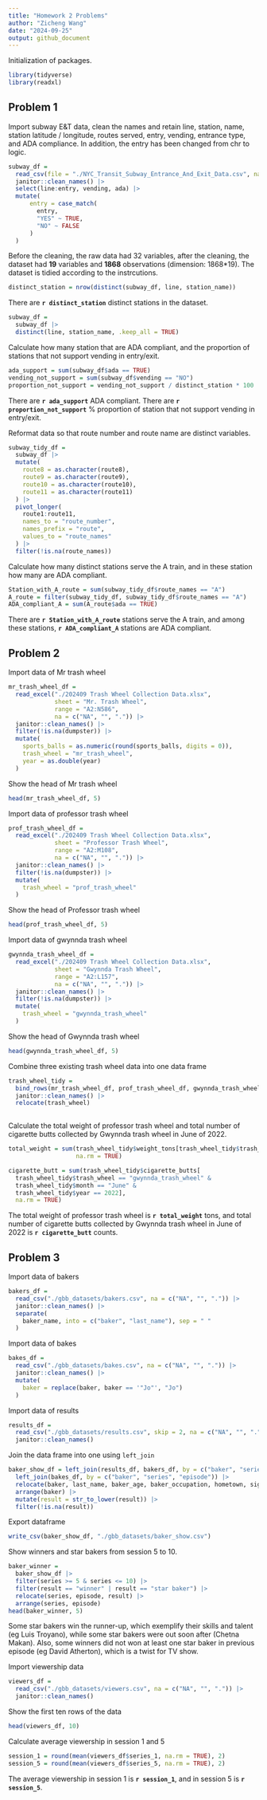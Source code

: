 ```yaml
---
title: "Homework 2 Problems"
author: "Zicheng Wang"
date: "2024-09-25"
output: github_document
---
```


Initialization of packages.
```r
library(tidyverse)
library(readxl)
```

## Problem 1

Import subway E&T data, clean the names and retain line, station, name, station latitude / longitude, routes served, entry, vending, entrance type, and ADA compliance. In addition, the entry has been changed from chr to logic.

```r
subway_df = 
  read_csv(file = "./NYC_Transit_Subway_Entrance_And_Exit_Data.csv", na = c("NA", "", ".")) |>
  janitor::clean_names() |>
  select(line:entry, vending, ada) |>
  mutate(
      entry = case_match(
        entry,
        "YES" ~ TRUE,
        "NO" ~ FALSE
      )
  )
```

Before the cleaning, the raw data had 32 variables, after the cleaning, the dataset had **19** variables and **1868** observations (dimension: 1868*19). The dataset is tidied according to the instrcutions.

```r
distinct_station = nrow(distinct(subway_df, line, station_name))
```

There are **`r distinct_station`** distinct stations in the dataset.

```r
subway_df = 
  subway_df |>
  distinct(line, station_name, .keep_all = TRUE)
```

Calculate how many station that are ADA compliant, and the proportion of stations that not support vending in entry/exit.

```r
ada_support = sum(subway_df$ada == TRUE)
vending_not_support = sum(subway_df$vending == "NO")
proportion_not_support = vending_not_support / distinct_station * 100
```
There are **`r ada_support`** ADA compliant.
There are **`r proportion_not_support`** % proportion of station that not support vending in entry/exit.

Reformat data so that route number and route name are distinct variables. 

```r
subway_tidy_df = 
  subway_df |>
  mutate(
    route8 = as.character(route8),
    route9 = as.character(route9),
    route10 = as.character(route10),
    route11 = as.character(route11)
  ) |>
  pivot_longer(
    route1:route11,
    names_to = "route_number",
    names_prefix = "route",
    values_to = "route_names"
  ) |>
  filter(!is.na(route_names))

```

Calculate how many distinct stations serve the A train, and in these station how many are ADA compliant.

```r
Station_with_A_route = sum(subway_tidy_df$route_names == "A")
A_route = filter(subway_tidy_df, subway_tidy_df$route_names == "A")
ADA_compliant_A = sum(A_route$ada == TRUE)
```

There are **`r Station_with_A_route`** stations serve the A train, and among these stations, **`r ADA_compliant_A`** stations are ADA compliant.


## Problem 2

Import data of Mr trash wheel
```r
mr_trash_wheel_df = 
  read_excel("./202409 Trash Wheel Collection Data.xlsx",
             sheet = "Mr. Trash Wheel",
             range = "A2:N586",
             na = c("NA", "", ".")) |>
  janitor::clean_names() |>
  filter(!is.na(dumpster)) |>
  mutate(
    sports_balls = as.numeric(round(sports_balls, digits = 0)),
    trash_wheel = "mr_trash_wheel",
    year = as.double(year)
  )

```

Show the head of Mr trash wheel
```r
head(mr_trash_wheel_df, 5)
```

Import data of professor trash wheel
```r
prof_trash_wheel_df = 
  read_excel("./202409 Trash Wheel Collection Data.xlsx",
             sheet = "Professor Trash Wheel",
             range = "A2:M108",
             na = c("NA", "", ".")) |>
  janitor::clean_names() |>
  filter(!is.na(dumpster)) |>
  mutate(
    trash_wheel = "prof_trash_wheel"
  )

```

Show the head of Professor trash wheel
```r
head(prof_trash_wheel_df, 5)
```

Import data of gwynnda trash wheel
```r
gwynnda_trash_wheel_df = 
  read_excel("./202409 Trash Wheel Collection Data.xlsx",
             sheet = "Gwynnda Trash Wheel",
             range = "A2:L157",
             na = c("NA", "", ".")) |>
  janitor::clean_names() |>
  filter(!is.na(dumpster)) |>
  mutate(
    trash_wheel = "gwynnda_trash_wheel"
  )

```

Show the head of Gwynnda trash wheel
```r
head(gwynnda_trash_wheel_df, 5)
```

Combine three existing trash wheel data into one data frame
```r
trash_wheel_tidy =
  bind_rows(mr_trash_wheel_df, prof_trash_wheel_df, gwynnda_trash_wheel_df) |>
  janitor::clean_names() |>
  relocate(trash_wheel)
  
```

Calculate the total weight of professor trash wheel and total number of cigarette butts collected by Gwynnda trash wheel in June of 2022.
```r
total_weight = sum(trash_wheel_tidy$weight_tons[trash_wheel_tidy$trash_wheel == "prof_trash_wheel"],
                   na.rm = TRUE)

cigarette_butt = sum(trash_wheel_tidy$cigarette_butts[
  trash_wheel_tidy$trash_wheel == "gwynnda_trash_wheel" &
  trash_wheel_tidy$month == "June" &
  trash_wheel_tidy$year == 2022],
  na.rm = TRUE)
```
The total weight of professor trash wheel is **`r total_weight`** tons, and total number of cigarette butts collected by Gwynnda trash wheel in June of 2022 is **`r cigarette_butt`** counts.


## Problem 3

Import data of bakers
```r
bakers_df =
  read_csv("./gbb_datasets/bakers.csv", na = c("NA", "", ".")) |>
  janitor::clean_names() |>
  separate(
    baker_name, into = c("baker", "last_name"), sep = " "
  )
```

Import data of bakes
```r
bakes_df =
  read_csv("./gbb_datasets/bakes.csv", na = c("NA", "", ".")) |>
  janitor::clean_names() |>
  mutate(
    baker = replace(baker, baker == '"Jo"', "Jo")
  )
```

Import data of results
```r
results_df =
  read_csv("./gbb_datasets/results.csv", skip = 2, na = c("NA", "", ".")) |>
  janitor::clean_names()
```

Join the data frame into one using `left_join`

```r
baker_show_df = left_join(results_df, bakers_df, by = c("baker", "series")) |>
  left_join(bakes_df, by = c("baker", "series", "episode")) |>
  relocate(baker, last_name, baker_age, baker_occupation, hometown, signature_bake, show_stopper) |>
  arrange(baker) |>
  mutate(result = str_to_lower(result)) |>
  filter(!is.na(result))
```

Export dataframe
```r
write_csv(baker_show_df, "./gbb_datasets/baker_show.csv")
```

Show winners and star bakers from session 5 to 10.

```r
baker_winner =
  baker_show_df |>
  filter(series >= 5 & series <= 10) |>
  filter(result == "winner" | result == "star baker") |>
  relocate(series, episode, result) |>
  arrange(series, episode)
head(baker_winner, 5)
```

Some star bakers win the runner-up, which exemplify their skills and talent (eg Luis Troyano), while some star bakers were out soon after (Chetna Makan). Also, some winners did not won at least one star baker in previous episode (eg David Atherton), which is a twist for TV show.

Import viewership data
```r
viewers_df =
  read_csv("./gbb_datasets/viewers.csv", na = c("NA", "", ".")) |>
  janitor::clean_names()
```

Show the first ten rows of the data

```r
head(viewers_df, 10)
```

Calculate average viewership in session 1 and 5

```r
session_1 = round(mean(viewers_df$series_1, na.rm = TRUE), 2)
session_5 = round(mean(viewers_df$series_5, na.rm = TRUE), 2)
```

The average viewership in session 1 is **`r session_1`**, and in session 5 is **`r session_5`**.

